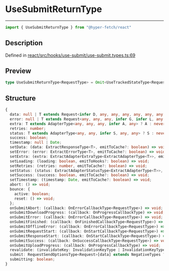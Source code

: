 

# UseSubmitReturnType

<div class="api-docs__separator" data-reactroot="">

---

</div><div class="api-docs__import" data-reactroot="">

```ts
import { UseSubmitReturnType } from "@hyper-fetch/react"
```

</div><div class="api-docs__section">

## Description

</div><div class="api-docs__description"><span class="api-docs__do-not-parse">



</span></div><p class="api-docs__definition">

Defined in [react/src/hooks/use-submit/use-submit.types.ts:69](https://github.com/BetterTyped/hyper-fetch/blob/c3e2c45/packages/react/src/hooks/use-submit/use-submit.types.ts#L69)

</p><div class="api-docs__section">

## Preview

</div><div class="api-docs__preview type single">

```ts
type UseSubmitReturnType<RequestType> = Omit<UseTrackedStateType<RequestType>, loading> & UseTrackedStateActions<RequestType> & { abort: () => void; bounce: { active: boolean; reset: () => void }; onSubmitAbort: (callback: OnErrorCallbackType<RequestType>) => void; onSubmitDownloadProgress: (callback: OnProgressCallbackType) => void; onSubmitError: (callback: OnErrorCallbackType<RequestType>) => void; onSubmitFinished: (callback: OnFinishedCallbackType<RequestType>) => void; onSubmitOfflineError: (callback: OnErrorCallbackType<RequestType>) => void; onSubmitRequestStart: (callback: OnStartCallbackType<RequestType>) => void; onSubmitResponseStart: (callback: OnStartCallbackType<RequestType>) => void; onSubmitSuccess: (callback: OnSuccessCallbackType<RequestType>) => void; onSubmitUploadProgress: (callback: OnProgressCallbackType) => void; revalidate: (invalidateKey: InvalidationKeyType | InvalidationKeyType[]) => void; submit: RequestSendType<RequestType>; submitting: boolean };
```

</div><div class="api-docs__section">

## Structure

</div><div class="api-docs__returns">

```ts
{
  data: null | T extends Request<infer D, any, any, any, any, any, any, any, any, any> ? D : never;
  error: null | T extends Request<any, any, any, infer G, infer L, any, any, any, any, any> ? G | L : never;
  extra: T extends AdapterType<any, any, any, infer A, any> ? A : never;
  retries: number;
  status: T extends AdapterType<any, any, infer S, any, any> ? S : never;
  success: boolean;
  timestamp: null | Date;
  setData: (data: ExtractResponseType<T>, emitToCache?: boolean) => void;
  setError: (error: ExtractErrorType<T>, emitToCache?: boolean) => void;
  setExtra: (extra: ExtractAdapterExtraType<ExtractAdapterType<T>>, emitToCache?: boolean) => void;
  setLoading: (loading: boolean, emitToHooks?: boolean) => void;
  setRetries: (retries: number, emitToCache?: boolean) => void;
  setStatus: (status: ExtractAdapterStatusType<ExtractAdapterType<T>>, emitToCache?: boolean) => void;
  setSuccess: (success: boolean, emitToCache?: boolean) => void;
  setTimestamp: (timestamp: Date, emitToCache?: boolean) => void;
  abort: () => void;
  bounce: {
    active: boolean;
    reset: () => void;
  };
  onSubmitAbort: (callback: OnErrorCallbackType<RequestType>) => void;
  onSubmitDownloadProgress: (callback: OnProgressCallbackType) => void;
  onSubmitError: (callback: OnErrorCallbackType<RequestType>) => void;
  onSubmitFinished: (callback: OnFinishedCallbackType<RequestType>) => void;
  onSubmitOfflineError: (callback: OnErrorCallbackType<RequestType>) => void;
  onSubmitRequestStart: (callback: OnStartCallbackType<RequestType>) => void;
  onSubmitResponseStart: (callback: OnStartCallbackType<RequestType>) => void;
  onSubmitSuccess: (callback: OnSuccessCallbackType<RequestType>) => void;
  onSubmitUploadProgress: (callback: OnProgressCallbackType) => void;
  revalidate: (invalidateKey: InvalidationKeyType | InvalidationKeyType[]) => void;
  submit: RequestSendOptionsType<Request>[data] extends NegativeTypes ? (RequestSendOptionsType<Request>[params] extends NegativeTypes ? (options?: RequestSendOptionsType<Request>) => Promise<ResponseReturnType<ExtractResponseType<Request>, ExtractErrorType<Request>, ExtractAdapterType<Request>>> : (options: RequestSendOptionsType<Request>) => Promise<ResponseReturnType<ExtractResponseType<Request>, ExtractErrorType<Request>, ExtractAdapterType<Request>>>) : (options: RequestSendOptionsType<Request>) => Promise<ResponseReturnType<ExtractResponseType<Request>, ExtractErrorType<Request>, ExtractAdapterType<Request>>>;
  submitting: boolean;
}
```

</div>